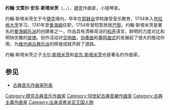 {{Unreferenced|time=2022-03-01T04:53:45+00:00}}
{{Infobox classical
| 中文名 = 约翰·斯塔米茨
| 画像 = Johann Stamitz.jpg
| 附注 =      
| 原文名 = Johann Wenzel Anton Stamitz<br/>Jan Václav Antonín Stamic
| 国别 = 捷克
| 出生日期 = {{birth date|1717|6|17}}
| 出生地 = 哈夫利奇库夫布罗德
| 逝世日期 = {{death date and age|1757|3|27|1717|6|17}}
| 逝世地 = 曼海姆
| 所属时期 = 古典主义
| 所属乐派 =  曼海姆古典乐派
| 擅长作品类型 = 交响曲，协奏曲，室内乐
| 代表作 = 58首交响曲，大量小提琴协奏曲，约100首管弦乐三重奏
| 师从 = 
| 学生 = [[卡尔·斯塔米茨|卡尔·斯塔米茨]]，[[安东·斯塔米茨|安东·斯塔米茨]]，[[卡纳比希|卡纳比希]]
| 官方网站 = 
}}

'''约翰·文策尔·安东·斯塔米茨'''（{{lang-de|'''Johann Wenzel Anton Stamitz'''}}，{{lang-cs|'''Jan Václav Antonín Stamic'''}}，{{bd|1717年|6月17日|1757年|3月27日}}），[[捷克|捷克]]作曲家，小提琴家。

约翰·斯塔米茨生于今[[捷克|捷克]]境内，早年在[[耶稣会|耶稣会]]学校接受音乐教育，1734年入[[布拉格大学|布拉格大学]]学习，1741年至[[曼海姆|曼海姆]]任职，1754年曾短暂旅居[[巴黎|巴黎]]。约翰·斯塔米茨是著名的[[曼海姆乐派|曼海姆乐派]]的创建者之一，作品具有清晰简洁的[[和声|和声]]语言，鲜明的力度对比和明快优雅的[[旋律|旋律]]。创作活动对[[交响曲|交响曲]]，[[协奏曲|协奏曲]]和[[奏鸣曲式|奏鸣曲式]]的发展起了很大的推动作用，为[[维也纳古典乐派|维也纳古典乐派]]的辉煌成就开辟了道路。

约翰·斯塔米茨之子[[卡尔·斯塔米茨|卡尔·斯塔米茨]]和[[安东·斯塔米茨|安东·斯塔米茨]]也是著名的作曲家。

==参见==
* [[古典音乐作曲家列表|古典音乐作曲家列表]]
{{古典主义音乐}}{{Authority control}}
{{DEFAULTSORT:Stamitz, Johann}}
[[Category:捷克古典音乐作曲家|Category:捷克古典音乐作曲家]]
[[Category:18世紀古典音樂作曲家|Category:18世紀古典音樂作曲家]]
[[Category:古典主義作曲家|Category:古典主義作曲家]]
[[Category:出身波希米亚王国人物|Category:出身波希米亚王国人物]]
